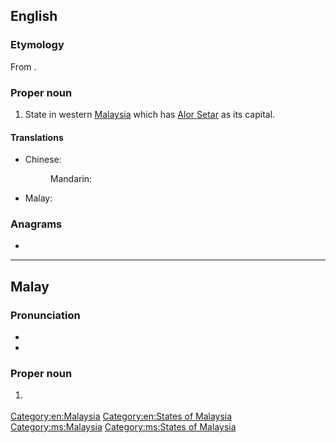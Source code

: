 ==English==
{{wikipedia}}

===Etymology===
From {{etyl|ms|en}} {{m|ms|Kedah}}.

===Proper noun===
{{en-proper noun}}

# State in western [[Malaysia]] which has [[Alor Setar]] as its capital.

====Translations====
{{trans-top|state in Malaysia}}
* Chinese:
*: Mandarin: {{t+|cmn|吉打|tr=Jídǎ}}
* Malay: {{t|ms|Kedah}}
{{trans-mid}}
{{trans-bottom}}

===Anagrams===
* {{anagrams|en|a=adehk|haked|kheda}}

[[Category:en:Malaysia]]
[[Category:en:States of Malaysia]]

----

==Malay==
{{wikipedia|lang=ms}}

===Pronunciation===
* {{IPA|ms|/kədah/}}
* {{rhymes|ms|ədah|dah|ah}}

===Proper noun===
{{ms-proper noun|j=قدح}}

# {{l|en|Kedah}} {{qualifier|state in Malaysia}}

[[Category:ms:Malaysia]]
[[Category:ms:States of Malaysia]]